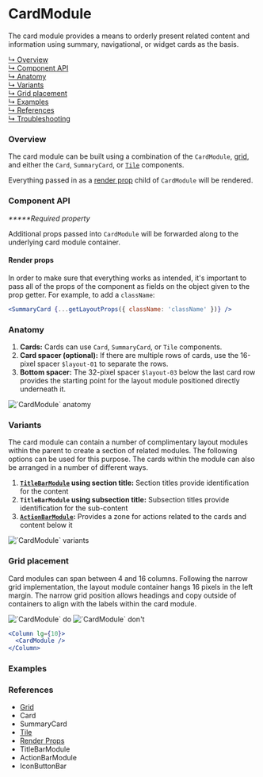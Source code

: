 



# CardModule

The card module provides a means to orderly present related content and information using summary, navigational, or widget cards as the basis.

[↳ Overview](#overview)  
[↳ Component API](#component-api)  
[↳ Anatomy](#anatomy)  
[↳ Variants](#variants)  
[↳ Grid placement](#grid-placement)  
[↳ Examples](#examples)  
[↳ References](#references)  
[↳ Troubleshooting](#troubleshooting)

### Overview

The card module can be built using a combination of the `CardModule`, [grid](https://react.carbondesignsystem.com/?path=/docs/grid--narrow), and either the <LinkTo kind="components-card" story="default">`Card`</LinkTo>, <LinkTo kind="patterns-summarycard" story="with-primary-label">`SummaryCard`</LinkTo>, or [`Tile`](https://react.carbondesignsystem.com/?path=/docs/tile) components.

Everything passed in as a [render prop](https://reactjs.org/docs/render-props.html) child of `CardModule` will be rendered.

<Canvas>
  <Story
    id="patterns-layout-modules-cardmodule--default"
    parameters={parameters}
  />
</Canvas>

### Component API

<ArgsTable />

_**\***Required property_

Additional props passed into `CardModule` will be forwarded along to the underlying card module container.

#### Render props

In order to make sure that everything works as intended, it's important to pass all of the props of the component as fields on the object given to the prop getter. For example, to add a `className`:

```jsx
<SummaryCard {...getLayoutProps({ className: 'className' })} />
```

### Anatomy

1. **Cards:** Cards can use `Card`, `SummaryCard`, or `Tile` components.
2. **Card spacer (optional):** If there are multiple rows of cards, use the 16-pixel spacer `$layout-01` to separate the rows.
3. **Bottom spacer:** The 32-pixel spacer `$layout-03` below the last card row provides the starting point for the layout module positioned directly underneath it.

<img alt="`CardModule` anatomy" src={anatomy} />

### Variants

The card module can contain a number of complimentary layout modules within the parent to create a section of related modules. The following options can be used for this purpose.
The cards within the module can also be arranged in a number of different ways.

1. **[`TitleBarModule`](#references) using section title:** Section titles provide identification for the content
2. **`TitleBarModule` using subsection title:** Subsection titles provide identification for the sub-content
3. **[`ActionBarModule`](#references):** Provides a zone for actions related to the cards and content below it

<img alt="`CardModule` variants" src={variants} />

<Source id="patterns-layout-modules-cardmodule--variant" />

### Grid placement

Card modules can span between 4 and 16 columns. Following the narrow grid implementation, the layout module container hangs 16 pixels in the left margin. The narrow grid position allows headings and copy outside of containers to align with the labels within the card module.

<Row>
  <Column>
    <img alt="`CardModule` do" src={doImage} />
  </Column>

  <Column>
    <img alt="`CardModule` don't" src={dont} />
  </Column>
</Row>

```jsx
<Column lg={10}>
  <CardModule />
</Column>
```

### Examples

<Row>
  <Detail />
</Row>

### References

- [Grid](https://react.carbondesignsystem.com/?path=/docs/grid--narrow)
- <LinkTo kind="components-card" story="default">
    Card
  </LinkTo>
- <LinkTo kind="patterns-summarycard" story="with-primary-label">
    SummaryCard
  </LinkTo>
- [Tile](https://react.carbondesignsystem.com/?path=/docs/tile)
- [Render Props](https://reactjs.org/docs/render-props.html)
- <LinkTo kind="patterns-layout-modules-titlebarmodule" story="default">
    TitleBarModule
  </LinkTo>
- <LinkTo kind="patterns-layout-modules-actionbarmodule" story="default">
    ActionBarModule
  </LinkTo>
- <LinkTo kind="patterns-iconbuttonbar" story="default">
    IconButtonBar
  </LinkTo>

<Troubleshooting />
